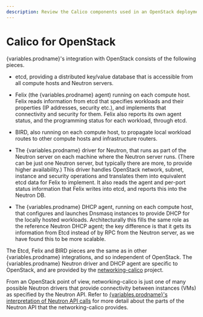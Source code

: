 ```yaml
---
description: Review the Calico components used in an OpenStack deployment.
---
```



# Calico for OpenStack

{variables.prodname}'s integration with OpenStack consists of the following pieces.

- etcd, providing a distributed key/value database that is accessible from all
  compute hosts and Neutron servers.

- Felix (the {variables.prodname} agent) running on each compute host. Felix reads
  information from etcd that specifies workloads and their properties (IP
  addresses, security etc.), and implements that connectivity and security for
  them. Felix also reports its own agent status, and the programming status
  for each workload, through etcd.

- BIRD, also running on each compute host, to propagate local workload routes
  to other compute hosts and infrastructure routers.

- The {variables.prodname} driver for Neutron, that runs as part of the Neutron server on
  each machine where the Neutron server runs. (There can be just one Neutron
  server, but typically there are more, to provide higher availability.) This
  driver handles OpenStack network, subnet, instance and security operations
  and translates them into equivalent etcd data for Felix to implement. It
  also reads the agent and per-port status information that Felix writes into
  etcd, and reports this into the Neutron DB.

- The {variables.prodname} DHCP agent, running on each compute host, that configures and
  launches Dnsmasq instances to provide DHCP for the locally hosted workloads.
  Architecturally this fills the same role as the reference Neutron DHCP agent;
  the key difference is that it gets its information from Etcd instead of by
  RPC from the Neutron server, as we have found this to be more scalable.

The Etcd, Felix and BIRD pieces are the same as in other {variables.prodname} integrations,
and so independent of OpenStack. The {variables.prodname} Neutron driver and DHCP agent are
specific to OpenStack, and are provided by the [networking-calico](https://github.com/projectcalico/networking-calico/) project.

From an OpenStack point of view, networking-calico is just one of many possible
Neutron drivers that provide connectivity between instances (VMs) as specified
by the Neutron API. Refer to [{variables.prodname}'s interpretation of Neutron API calls](../../networking/openstack/neutron-api.mdx) for more detail about the
parts of the Neutron API that the networking-calico provides.
